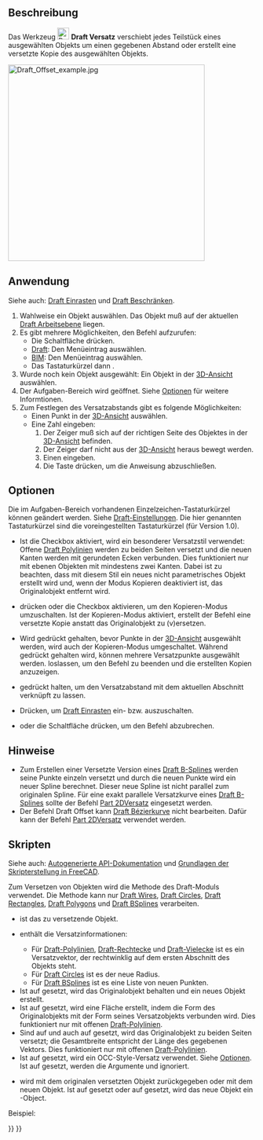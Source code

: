 <languages/>

{{Docnav/de
|[[Draft_Mirror/de|Spiegeln]]
|[[Draft_Trimex/de|Trimex]]
|[[Draft_Workbench/de|Draft]]
|IconL=Draft_Mirror.svg
|IconR=Draft_Trimex.svg
|IconC=Workbench_Draft.svg
}}

{{GuiCommand/de
|Name=Draft Offset
|Name/de=Draft Versatz
|MenuLocation=Änderung → Versatz<br>Bearbeiten → Versatz
|Workbenches=[[Draft_Workbench/de|Draft]], [[BIM_Workbench/de|BIM]]
|Shortcut={{KEY|O}} {{KEY|S}}
|SeeAlso=[[Part_Offset2D/de|Part 2DVersatz]]
}}

<span id="Description"></span>
==Beschreibung==

Das Werkzeug [[Image:Draft_Offset.svg|24px]] '''Draft Versatz''' verschiebt jedes Teilstück eines ausgewählten Objekts um einen gegebenen Abstand oder erstellt eine versetzte Kopie des ausgewählten Objekts.

[[Image:Draft_Offset_example.jpg|400px]]
{{Caption|Versetzen eines Draft-Drahtes}}

<span id="Usage"></span>
==Anwendung==

Siehe auch: [[Draft_Snap/de|Draft Einrasten]] und [[Draft_Constrain/de|Draft Beschränken]].

# Wahlweise ein Objekt auswählen. Das Objekt muß auf der aktuellen [[Draft_SelectPlane/de|Draft Arbeitsebene]] liegen.
# Es gibt mehrere Möglichkeiten, den Befehl aufzurufen:
#* Die Schaltfläche {{Button|[[Image:Draft_Offset.svg|16px]] [[Draft Offset/de|Versetzen]]}} drücken.
#* [[Draft_Workbench/de|Draft]]: Den Menüeintrag {{MenuCommand|Änderung → [[Image:Draft_Offset.svg|16px]] Versetzen}} auswählen.
#* [[BIM_Workbench/de|BIM]]: Den Menüeintrag {{MenuCommand|Bearbeiten → [[Image:Draft_Offset.svg|16px]] Versetzen}} auswählen.
#* Das Tastaturkürzel {{KEY|O}} dann {{KEY|S}}.
# Wurde noch kein Objekt ausgewählt: Ein Objekt in der [[3D_view/de|3D-Ansicht]] auswählen.
# Der Aufgaben-Bereich {{MenuCommand|Versatz}} wird geöffnet. Siehe [[#Optionen|Optionen]] für weitere Informtionen.
# Zum Festlegen des Versatzabstands gibt es folgende Möglichkeiten:
#* Einen Punkt in der [[3D_view/de|3D-Ansicht]] auswählen.
#* Eine Zahl eingeben:
#*# Der Zeiger muß sich auf der richtigen Seite des Objektes in der [[3D_view/de|3D-Ansicht]] befinden.
#*# Der Zeiger darf nicht aus der [[3D_view/de|3D-Ansicht]] heraus bewegt werden.
#*# Einen {{MenuCommand|Abstand}} eingeben.
#*# Die Taste {{KEY|Enter}} drücken, um die Anweisung abzuschließen.

<span id="Options"></span>
==Optionen==

Die im Aufgaben-Bereich vorhandenen Einzelzeichen-Tastaturkürzel können geändert werden. Siehe [[Draft_Preferences/de|Draft-Einstellungen]]. Die hier genannten Tastaturkürzel sind die voreingestellten Tastaturkürzel (für Version 1.0).

* Ist die Checkbox {{MenuCommand|OCC-style offset}} aktiviert, wird ein besonderer Versatzstil verwendet: Offene [[Draft_Wire/de|Draft Polylinien]] werden zu beiden Seiten versetzt und die neuen Kanten werden mit gerundeten Ecken verbunden. Dies funktioniert nur mit ebenen Objekten mit mindestens zwei Kanten. Dabei ist zu beachten, dass mit diesem Stil ein neues nicht parametrisches Objekt erstellt wird und, wenn der Modus Kopieren deaktiviert ist, das Originalobjekt entfernt wird.
* {{KEY|C}} drücken oder die Checkbox {{MenuCommand|Kopieren}} aktivieren, um den Kopieren-Modus umzuschalten. Ist der Kopieren-Modus aktiviert, erstellt der Befehl eine versetzte Kopie anstatt das Originalobjekt zu (v)ersetzen.
* Wird {{KEY|Alt}} gedrückt gehalten, bevor Punkte in der [[3D_view/de|3D-Ansicht]] ausgewählt werden, wird auch der Kopieren-Modus umgeschaltet. Während {{KEY|Alt}} gedrückt gehalten wird, können mehrere Versatzpunkte ausgewählt werden. {{KEY|Alt}} loslassen, um den Befehl zu beenden und die erstellten Kopien anzuzeigen.
* {{KEY|Shift}} gedrückt halten, um den Versatzabstand mit dem aktuellen Abschnitt verknüpft zu lassen.
* {{KEY|S}}Drücken, um [[Draft_Snap/de|Draft Einrasten]] ein- bzw. auszuschalten.
* {{KEY|Esc}} oder die Schaltfläche {{Button|Close}} drücken, um den Befehl abzubrechen.

<span id="Notes"></span>
==Hinweise==

* Zum Erstellen einer Versetzte Version eines [[Draft_BSpline/de|Draft B-Splines]] werden seine Punkte einzeln versetzt und durch die neuen Punkte wird ein neuer Spline berechnet. Dieser neue Spline ist nicht parallel zum originalen Spline. Für eine exakt parallele Versatzkurve eines [[Draft_BSpline/de|Draft B-Splines]] sollte der Befehl [[Part_Offset2D/de|Part 2DVersatz]] eingesetzt werden.
* Der Befehl Draft Offset kann [[Draft_BezCurve/de|Draft Bézierkurve]] nicht bearbeiten. Dafür kann der Befehl [[Part_Offset2D/de|Part 2DVersatz]] verwendet werden.

<span id="Scripting"></span>
==Skripten==

Siehe auch: [https://freecad.github.io/SourceDoc/ Autogenerierte API-Dokumentation] und [[FreeCAD_Scripting_Basics/de|Grundlagen der Skripterstellung in FreeCAD]].

Zum Versetzen von Objekten wird die Methode {{incode|offset}} des Draft-Moduls verwendet. Die Methode kann nur [[Draft_Wire/de|Draft Wires]], [[Draft_Circle/de|Draft Circles]], [[Draft_Rectangle/de|Draft Rectangles]], [[Draft_Polygon/de|Draft Polygons]] und [[Draft_BSpline/de|Draft BSplines]] verarbeiten.

{{Code|code=
offset_obj = offset(obj, delta, copy=False, bind=False, sym=False, occ=False)
}}

* {{incode|obj}} ist das zu versetzende Objekt.
* {{incode|delta}} enthält die Versatzinformationen:
** Für [[Draft_Wire/de|Draft-Polylinien]], [[Draft_Rectangle/de|Draft-Rechtecke]] und [[Draft_Polygon/de|Draft-Vielecke]] ist es ein Versatzvektor, der rechtwinklig auf dem ersten Abschnitt des Objekts steht.
** Für [[Draft_Circle/de|Draft Circles]] ist es der neue Radius.
** Für [[Draft_BSpline/de|Draft BSplines]] ist es eine Liste von neuen Punkten.
* Ist {{incode|copy}} auf {{incode|True}} gesetzt, wird das Originalobjekt behalten und ein neues Objekt erstellt.
* Ist {{incode|bind}} auf {{incode|True}} gesetzt, wird eine Fläche erstellt, indem die Form des Originalobjekts mit der Form seines Versatzobjekts verbunden wird. Dies funktioniert nur mit offenen [[Draft_Wire/de|Draft-Polylinien]].
* Sind {{incode|sym}} auf {{incode|True}} und auch {{incode|bind}} auf {{incode|True}} gesetzt, wird das Originalobjekt zu beiden Seiten versetzt; die Gesamtbreite entspricht der Länge des gegebenen Vektors. Dies funktioniert nur mit offenen [[Draft_Wire/de|Draft-Polylinien]].
* Ist {{incode|occ}} auf {{incode|True}} gesetzt, wird ein  OCC-Style-Versatz verwendet. Siehe [[#Optionen|Optionen]]. Ist {{incode|occ}} auf {{incode|True}} gesetzt, werden die Argumente {{incode|bind}} und {{incode|sym}} ignoriert.
* {{incode|offset_obj}} wird mit dem originalen versetzten Objekt zurückgegeben oder mit dem neuen Objekt. Ist {{incode|bind}} auf {{incode|True}} gesetzt oder {{incode|occ}} auf {{incode|True}} gesetzt, wird das neue Objekt ein {{incode|[[Part_Feature|Part::Feature]]}}-Object.

Beispiel:

{{Code|code=
import FreeCAD as App
import Draft

doc = App.newDocument()

p1 = App.Vector(0, 0, 0)
p2 = App.Vector(1500, 2000, 0)
p3 = App.Vector(4000, 0, 0)

wire = Draft.make_wire([p1, p2, p3])
doc.recompute()

vector = App.Vector(-200, 150, 0)
offset1 = Draft.offset(wire, vector, copy=True, bind=True, sym=True)
offset2 = Draft.offset(wire, 3*vector, copy=True)
offset3 = Draft.offset(wire, 6*vector, copy=True)
offset4 = Draft.offset(wire, 9*vector, copy=True)
offset5 = Draft.offset(wire, 1.5*vector, copy=True, occ=True)

doc.recompute()
}}


{{Docnav/de
|[[Draft_Mirror/de|Spiegeln]]
|[[Draft_Trimex/de|Trimex]]
|[[Draft_Workbench/de|Draft]]
|IconL=Draft_Mirror.svg
|IconR=Draft_Trimex.svg
|IconC=Workbench_Draft.svg
}}

{{Draft Tools navi{{#translation:}}}}
{{Userdocnavi{{#translation:}}}}